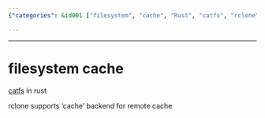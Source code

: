 ```yaml
---
{"categories": &id001 ["filesystem", "cache", "Rust", "catfs", "rclone", "remote caching", "backend"], "category": "Filesystem Cache", "date": "2023-08-17 00:37:10", "description": "This text introduces 'catfs', a filesystem cache built in Rust, and highlights that rclone, a file management tool, now supports a 'cache' backend for remote caching.", "tags": *id001, "title": "filesystem cache"}

---
```


------

# filesystem cache

[catfs](https://github.com/kahing/catfs) in rust

rclone supports 'cache' backend for remote cache

